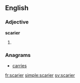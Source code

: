 ==English==

===Adjective===
'''scarier'''
# {{en-comparative of|scary}}

===Anagrams===
* [[carries#English|carries]]

[[fr:scarier]]
[[simple:scarier]]
[[sv:scarier]]